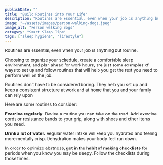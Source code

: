 ```yaml
---
publishDate: ""
title: "Build Routines into Your Life"
description: "Routines are essential, even when your job is anything but routine."
image: "~/assets/images/person-walking-dogs.jpeg"
image_alt: "Person walking dogs"
category: "Smart Sleep Tips"
tags: ["sleep hygiene", "lifestyle"]
---
```


Routines are essential, even when your job is anything but routine.

Choosing to organize your schedule, create a comfortable sleep environment, and plan ahead for work hours, are just some examples of ways to set up and follow routines that will help you get the rest you need to perform well on the job.

Routines don't have to be considered boring. They help you set up and keep a consistent structure at work and at home that you and your family can rely upon.

Here are some routines to consider:

**Exercise regularly.** Devise a routine you can take on the road. Add exercise cords or resistance bands to your grip, along with shoes and other items you need.

**Drink a lot of water.** Regular water intake will keep you hydrated and feeling more mentally crisp. Dehydration makes your body feel run down.

In order to optimize alertness, **get in the habit of making checklists** for periods when you know you may be sleepy. Follow the checklists during those times.

